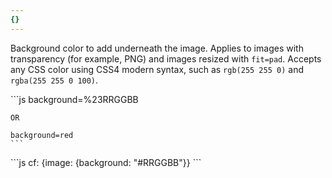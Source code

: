 ```yaml
---
{}
---
```


Background color to add underneath the image. Applies to images with transparency (for example, PNG) and images resized with `fit=pad`. Accepts any CSS color using CSS4 modern syntax, such as `rgb(255 255 0)` and `rgba(255 255 0 100)`. 

<Tabs>
  <TabItem label="URL format">
    ```js 
    background=%23RRGGBB

    OR

    background=red
    ```
  </TabItem>
  <TabItem label="Workers">
  ```js 
  cf: {image: {background: "#RRGGBB"}}
  ```
  </TabItem>
</Tabs>
